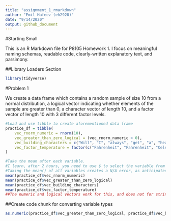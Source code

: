 ```yaml
---
title: "assignment_1_rmarkdown"
author: "Emil Hafeez (eh2928)"
date: "9/14/2020"
output: github_document
---
```

#Starting Small

This is an R Markdown file for P8105 Homework 1. I focus on meaningful naming schemas, readable code, clearly-written explanatory text, and parsimony. 

##Library Loaders Section
```r
library(tidyverse)
```


#Problem 1

We create a data frame which contains a random sample of size 10 from a normal distribution, a logical vector indicating whether elements of the sample are greater than 0, a character vector of length 10, and a factor vector of length 10 with 3 different factor levels. 

```r
#Load and use tibble to create aforementioned data frame
practice_df = tibble(
    vec_rnorm_numeric = rnorm(10),
    vec_greater_than_zero_logical = (vec_rnorm_numeric > 0), 
    vec_building_characters = c("Will", "I", "always", "get", "a", "headache", "from", "thinking", "too", "hard"),
    vec_factor_temperature = factor(c("Fahrenheit", "Fahrenheit", "Celsius", "Fahrenheit", "Kelvin", "Fahrenheit", "Celsius", "Kelvin", "Kelvin", "Fahrenheit"))
)

#Take the mean after each variable.
#I learn, after 2 hours, you need to use $ to select the variable from the dataframe! Duh.
#Taking the mean() of all variables creates a N/A error, as anticipated, and so we mean() each individually for illustrative purposes.
mean(practice_df$vec_rnorm_numeric)
mean(practice_df$vec_greater_than_zero_logical) 
mean(practice_df$vec_building_characters)
mean(practice_df$vec_factor_temperature)
##The numeric and logical vectors work for this, and does not for string (characters and factors) variables.
```
##Create code chunk for converting variable types

```r
as.numeric(practice_df$vec_greater_than_zero_logical, practice_df$vec_building_characters, practice_df$vec_factor_temperature)


```

